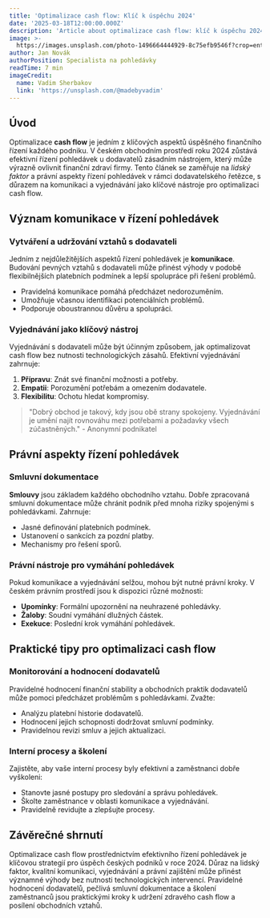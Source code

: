 ```yaml
---
title: 'Optimalizace cash flow: Klíč k úspěchu 2024'
date: '2025-03-18T12:00:00.000Z'
description: 'Article about optimalizace cash flow: klíč k úspěchu 2024'
image: >-
  https://images.unsplash.com/photo-1496664444929-8c75efb9546f?crop=entropy&cs=tinysrgb&fit=max&fm=jpg&ixid=M3w3MjA5MjJ8MHwxfHJhbmRvbXx8fHx8fHx8fDE3NDMwMjQ0MDl8&ixlib=rb-4.0.3&q=80&w=1080
author: Jan Novák
authorPosition: Specialista na pohledávky
readTime: 7 min
imageCredit:
  name: Vadim Sherbakov
  link: 'https://unsplash.com/@madebyvadim'
---
```

## Úvod

Optimalizace **cash flow** je jedním z klíčových aspektů úspěšného finančního řízení každého podniku. V českém obchodním prostředí roku 2024 zůstává efektivní řízení pohledávek u dodavatelů zásadním nástrojem, který může výrazně ovlivnit finanční zdraví firmy. Tento článek se zaměřuje na *lidský faktor* a právní aspekty řízení pohledávek v rámci dodavatelského řetězce, s důrazem na komunikaci a vyjednávání jako klíčové nástroje pro optimalizaci cash flow.

## Význam komunikace v řízení pohledávek

### Vytváření a udržování vztahů s dodavateli

Jedním z nejdůležitějších aspektů řízení pohledávek je **komunikace**. Budování pevných vztahů s dodavateli může přinést výhody v podobě flexibilnějších platebních podmínek a lepší spolupráce při řešení problémů. 

- Pravidelná komunikace pomáhá předcházet nedorozuměním.
- Umožňuje včasnou identifikaci potenciálních problémů.
- Podporuje oboustrannou důvěru a spolupráci.

### Vyjednávání jako klíčový nástroj

Vyjednávání s dodavateli může být účinným způsobem, jak optimalizovat cash flow bez nutnosti technologických zásahů. Efektivní vyjednávání zahrnuje:

1. **Přípravu**: Znát své finanční možnosti a potřeby.
2. **Empatii**: Porozumění potřebám a omezením dodavatele.
3. **Flexibilitu**: Ochotu hledat kompromisy.

> "Dobrý obchod je takový, kdy jsou obě strany spokojeny. Vyjednávání je umění najít rovnováhu mezi potřebami a požadavky všech zúčastněných." - Anonymní podnikatel

## Právní aspekty řízení pohledávek

### Smluvní dokumentace

**Smlouvy** jsou základem každého obchodního vztahu. Dobře zpracovaná smluvní dokumentace může chránit podnik před mnoha riziky spojenými s pohledávkami. Zahrnuje:

- Jasné definování platebních podmínek.
- Ustanovení o sankcích za pozdní platby.
- Mechanismy pro řešení sporů.

### Právní nástroje pro vymáhání pohledávek

Pokud komunikace a vyjednávání selžou, mohou být nutné právní kroky. V českém právním prostředí jsou k dispozici různé možnosti:

- **Upomínky**: Formální upozornění na neuhrazené pohledávky.
- **Žaloby**: Soudní vymáhání dlužných částek.
- **Exekuce**: Poslední krok vymáhání pohledávek.

## Praktické tipy pro optimalizaci cash flow

### Monitorování a hodnocení dodavatelů

Pravidelné hodnocení finanční stability a obchodních praktik dodavatelů může pomoci předcházet problémům s pohledávkami. Zvažte:

- Analýzu platební historie dodavatelů.
- Hodnocení jejich schopnosti dodržovat smluvní podmínky.
- Pravidelnou revizi smluv a jejich aktualizaci.

### Interní procesy a školení

Zajistěte, aby vaše interní procesy byly efektivní a zaměstnanci dobře vyškoleni:

- Stanovte jasné postupy pro sledování a správu pohledávek.
- Školte zaměstnance v oblasti komunikace a vyjednávání.
- Pravidelně revidujte a zlepšujte procesy.

## Závěrečné shrnutí

Optimalizace cash flow prostřednictvím efektivního řízení pohledávek je klíčovou strategií pro úspěch českých podniků v roce 2024. Důraz na lidský faktor, kvalitní komunikaci, vyjednávání a právní zajištění může přinést významné výhody bez nutnosti technologických intervencí. Pravidelné hodnocení dodavatelů, pečlivá smluvní dokumentace a školení zaměstnanců jsou praktickými kroky k udržení zdravého cash flow a posílení obchodních vztahů.
